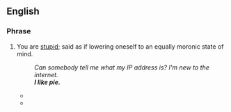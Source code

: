 ==English==

===Phrase===
{{en-phrase|head=[[I]] [[like]] [[pie]]}}

# {{context|pejorative|internet slang|lang=en}} You are [[stupid]]; said as if lowering oneself to an equally moronic state of mind.
#: ''Can somebody tell me what my IP address is?  I'm new to the internet.''
#: '''''I like pie.'''''
#* {{quote-newsgroup|year=2003|date=May 4|author=Brian Link|title=Re: Potpourri|newsgroup=misc.fitness.weights|url=http://groups.google.com/group/misc.fitness.weights/msg/eb3d9a698768b083
|passage=[''replying to: Listen up, fuck for brains !!! Don't make off topic posts to MFW. You stupid cock sucking fool !!! My fist meets your face if you do it again. Got it BOY !!"''] '''I like pie. '''}}
#* {{quote-newsgroup|year=2009|date=August 30|author="Vitriol Trollsbane"|title=Re: Larry Hasn't Changed|newsgroup= alt.online-service.webtv|url=http://groups.google.com/group/alt.online-service.webtv/msg/4ae599199afe9d9c
|passage=[''replying to: Moron you post OFF SUBJECT in here on almost every subject"''] '''I like pie.'''}}